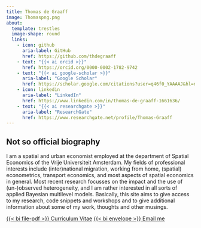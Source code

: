 ```yaml
---
title: Thomas de Graaff
image: Thomaspng.png
about:
  template: trestles
  image-shape: round
  links:
    - icon: github
      aria-label: GitHub
      href: https://github.com/thdegraaff
    - text: "{{< ai orcid >}}"
      href: https://orcid.org/0000-0002-1782-9742
    - text: "{{< ai google-scholar >}}"
      aria-label: "Google Scholar"
      href: https://scholar.google.com/citations?user=q46f0_YAAAAJ&hl=nl&inst=4393003693960974403&oi=ao
    - icon: linkedin
      aria-label: "LinkedIn"
      href: https://www.linkedin.com/in/thomas-de-graaff-1661636/
    - text: "{{< ai researchgate >}}"
      aria-label: "ResearchGate"
      href: https://www.researchgate.net/profile/Thomas-Graaff
---
```


## Not so official biography

I am a spatial and urban economist employed at the department of Spatial Economics of the Vrije Universiteit Amsterdam. My fields of professional interests include (inter)national migration, working from home, (spatial) econometrics, transport economics, and most aspects of spatial economics in general. Most recent research focusses on the impact and the use of (un-)observed heterogeneity, and I am rather interested in all sorts of applied Bayesian multilevel models. Basically, this site aims to give access to my research, code snippets and workshops and to give additional information about some of my work, thoughts and other musings.

[{{< bi file-pdf >}} Curriculum Vitae](CVThomasWebsite.pdf){.btn .btn-outline-primary .btn role="button"} 
[{{< bi envelope >}} Email me](mailto:t.de.graaff@vu.nl){.btn .btn-outline-primary .btn role="button"} 
